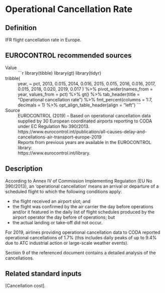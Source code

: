 # Operational Cancellation Rate {#operational-cancellation-rate}

## Definition

IFR flight cancellation rate in Europe.

## EUROCONTROL recommended sources

Value
:   
```r
library(tibble)
library(gt)
library(tidyr)

tribble(
  ~ year, ~ pct,
  2013, 0.015,
  2014, 0.016,
  2015, 0.015,
  2016, 0.016,
  2017, 0.015,
  2018, 0.020,
  2019, 0.017
) %>% 
  pivot_wider(names_from = year, values_from = pct) %>% 
  gt() %>% 
  tab_header(title = "Operational cancellation rate") %>% 
  fmt_percent(columns = 1:7, decimals = 1) %>% 
  opt_align_table_header(align = "left")
```

Source
:   EUROCONTROL (2019) – Based on operational cancellation data supplied by 30 European coordinated airports reporting to CODA under EC Regulation No 390/2013.  
    https://www.eurocontrol.int/publication/all-causes-delay-and-cancellations-air-transport-europe-2019  
    Reports from previous years are available in the EUROCONTROL library:  
    https://www.eurocontrol.int/library.


## Description

According to Annex IV of Commission Implementing Regulation (EU No 390/2013), an ‘operational cancellation’ means an arrival or departure of a scheduled flight to which the following conditions apply:

* the flight received an airport slot; and
* the flight was confirmed by the air carrier the day before operations and/or it featured in the daily
list of flight schedules produced by the airport operator the day before of operations; but
* the actual landing or take-off did not occur.

For 2019, airlines providing operational cancellation data to CODA reported operational cancellations of 1.7% (this includes daily peaks of up to 9.4% due to ATC industrial action or large-scale weather events).

Section 9 of the referenced document contains a detailed analysis of the cancellations.


## Related standard inputs

[Cancellation cost].

